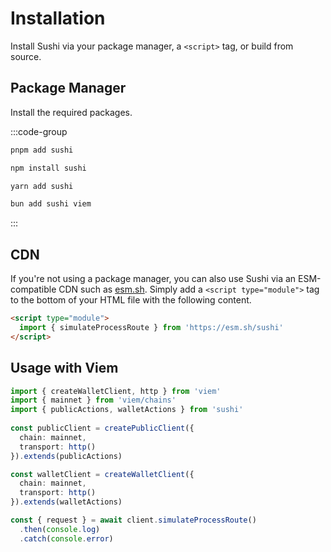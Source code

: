 # Installation

Install Sushi via your package manager, a `<script>` tag, or build from source.

## Package Manager

Install the required packages.

:::code-group
```bash [pnpm]
pnpm add sushi
```

```bash [npm]
npm install sushi
```

```bash [yarn]
yarn add sushi
```

```bash [bun]
bun add sushi viem
```
:::

## CDN

If you're not using a package manager, you can also use Sushi via an ESM-compatible CDN such as [esm.sh](https://esm.sh). Simply add a `<script type="module">` tag to the bottom of your HTML file with the following content.

```html
<script type="module">
  import { simulateProcessRoute } from 'https://esm.sh/sushi'
</script>
```

## Usage with Viem

```ts
import { createWalletClient, http } from 'viem'
import { mainnet } from 'viem/chains'
import { publicActions, walletActions } from 'sushi'
 
const publicClient = createPublicClient({
  chain: mainnet,
  transport: http()
}).extends(publicActions)

const walletClient = createWalletClient({
  chain: mainnet,
  transport: http()
}).extends(walletActions)

const { request } = await client.simulateProcessRoute()
  .then(console.log)
  .catch(console.error)
```